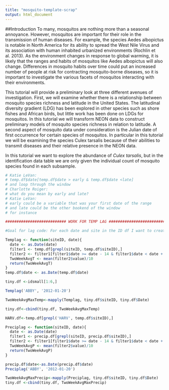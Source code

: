 ```yaml
---
title: "mosquito-template-scrap"
output: html_document
---
```


##Introduction
To many, mosquitos are nothing more than a seasonal annoyance. However, 
mosquitos are important for their role in the transmission of human diseases. 
For example, the species Aedes albopictus is notable in North America for its 
ability to spread the West Nile Virus and its association with human inhabited 
urbanized environments (Rochlin et al. 2013). As the environment changes in 
response to global warming, it is likely that the ranges and habits of mosquitos
like Aedes albopictus will also change. Differences in mosquito habits over time
could put an increased number of people at risk for contracting mosquito-borne 
diseases, so it is important to investigate the various facets of mosquitos 
interacting with their environments. 

This tutorial will provide a preliminary look at three different avenues of 
investigation. First, we will examine whether there is a relationship between 
mosquito species richness and latitude in the United States. The latitudinal 
diversity gradient (LDG) has been explored in other species such as shore fishes
and African birds, but little work has been done on LDGs for mosquitos. In this 
tutorial we will transform NEON data to construct preliminary models of mosquito
species richness in relation to latitude. A second aspect of mosquito data under
consideration is the Julian date of first occurrence for certain species of 
mosquitos. In particular in this tutorial we will be examining the species Culex
tarsalis because of their abilities to transmit diseases and their relative 
presence in the NEON data. 

######################################################

In this tutorial we want to explore the
abundance of *Culex tarsalis*, but in the identification data table we are only
given the individual count of mosquito species found in each subsample.


```r
# Katie LeVan: 
# temp.df$date[temp.df$date > early & temp.df$date <late]
# and loop through the window
# Charlotte Roiger: 
# what do you mean by early and late? 
# Katie LeVan: 
# early could be a variable that was your first date of the range
# and late could be the other bookend of the window
# for instance

########################### WORK FOR TEMP LAG #####################################################

#Goal for lag code: For each date and site in the ID df I want to create code that will find that corresponding date and site and take only the rows up to two weeks prior to that date for that location and take the average temperature. 

Templag <- function(siteID, date){
  date <- as.Date(date)
  filter1 <- temp.df[grepl(siteID, temp.df$siteID),]
  filter2 <- filter1[filter1$date >= date - 14 & filter1$date < date + 1,]
  TwoWeekAvgT <- mean(filter2$value)/10
  return(TwoWeekAvgT)
}
temp.df$date <- as.Date(temp.df$date)

tiny.df <-idsmall[1:6,]

Templag('ABBY', '2012-01-20')

TwoWeekAvgMaxTemp<-mapply(Templag, tiny.df$siteID, tiny.df$Date)

tiny.df<-cbind(tiny.df, TwoWeekAvgMaxTemp)

HARV.df<-temp.df[grepl('HARV', temp.df$siteID),]

```

```r
Preciplag <- function(siteID, date){
  date <- as.Date(date)
  filter1 <- precip.df[grepl(siteID, precip.df$siteID),]
  filter2 <- filter1[filter1$date >= date - 14 & filter1$date < date + 1,]
  TwoWeekAvgP <- mean(filter2$value)/10
  return(TwoWeekAvgP)
}

precip.df$date<-as.Date(precip.df$date)
Preciplag('ABBY', '2012-01-20')

TwoWeekAvgMaxPrecip<-mapply(Preciplag, tiny.df$siteID, tiny.df$Date)
tiny.df <-cbind(tiny.df, TwoWeekAvgMaxPrecip)
```

